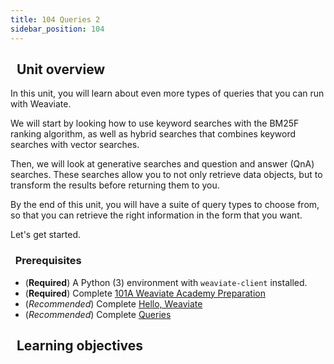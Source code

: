 ```yaml
---
title: 104 Queries 2
sidebar_position: 104
---
```


## <i class="fa-solid fa-chalkboard-user"></i>&nbsp;&nbsp;Unit overview


[//]: # (<img src={imageUrl} alt="Image alt" width="75%"/>)

<!-- Provide context for this course, in addition to the concrete learning goals and outcomes. Why would someone want to do this unit? -->

In this unit, you will learn about even more types of queries that you can run with Weaviate.

We will start by looking how to use keyword searches with the BM25F ranking algorithm, as well as hybrid searches that combines keyword searches with vector searches.

Then, we will look at generative searches and question and answer (QnA) searches. These searches allow you to not only retrieve data objects, but to transform the results before returning them to you.

By the end of this unit, you will have a suite of query types to choose from, so that you can retrieve the right information in the form that you want.

Let's get started.

### <i class="fa-solid fa-clipboard-list-check"></i>&nbsp;&nbsp;Prerequisites

- (**Required**) A Python (3) environment with `weaviate-client` installed.
- (**Required**) Complete [101A Weaviate Academy Preparation](../setup.mdx)
- (*Recommended*) Complete [Hello, Weaviate](../101_hello_weaviate/index.mdx)
- (*Recommended*) Complete [Queries](../102_queries_1/index.mdx)

## <i class="fa-solid fa-chalkboard-user"></i>&nbsp;&nbsp;Learning objectives


<LearningGoalsExp />


<LearningGoals unitName="queries_2"/>


<GiscusDocComment />
